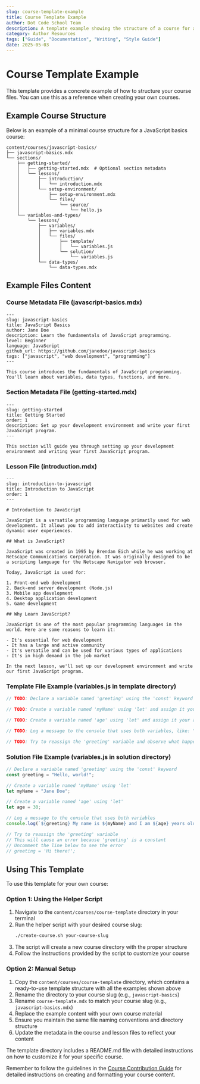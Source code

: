 ```yaml
---
slug: course-template-example
title: Course Template Example
author: Dot Code School Team
description: A template example showing the structure of a course for authors to reference.
category: Author Resources
tags: ["Guide", "Documentation", "Writing", "Style Guide"]
date: 2025-05-03
---
```


# Course Template Example

This template provides a concrete example of how to structure your course files. You can use this as a reference when creating your own courses.

## Example Course Structure

Below is an example of a minimal course structure for a JavaScript basics course:

```
content/courses/javascript-basics/
├── javascript-basics.mdx
└── sections/
    ├── getting-started/
    │   ├── getting-started.mdx  # Optional section metadata
    │   └── lessons/
    │       ├── introduction/
    │       │   └── introduction.mdx
    │       └── setup-environment/
    │           ├── setup-environment.mdx
    │           └── files/
    │               └── source/
    │                   └── hello.js
    └── variables-and-types/
        └── lessons/
            ├── variables/
            │   ├── variables.mdx
            │   └── files/
            │       ├── template/
            │       │   └── variables.js
            │       └── solution/
            │           └── variables.js
            └── data-types/
                └── data-types.mdx
```

## Example Files Content

### Course Metadata File (javascript-basics.mdx)

```mdx
---
slug: javascript-basics
title: JavaScript Basics
author: Jane Doe
description: Learn the fundamentals of JavaScript programming.
level: Beginner
language: JavaScript
github_url: https://github.com/janedoe/javascript-basics
tags: ["javascript", "web development", "programming"]
---

This course introduces the fundamentals of JavaScript programming. You'll learn about variables, data types, functions, and more.
```

### Section Metadata File (getting-started.mdx)

```mdx
---
slug: getting-started
title: Getting Started
order: 1
description: Set up your development environment and write your first JavaScript program.
---

This section will guide you through setting up your development environment and writing your first JavaScript program.
```

### Lesson File (introduction.mdx)

```mdx
---
slug: introduction-to-javascript
title: Introduction to JavaScript
order: 1
---

# Introduction to JavaScript

JavaScript is a versatile programming language primarily used for web development. It allows you to add interactivity to websites and create dynamic user experiences.

## What is JavaScript?

JavaScript was created in 1995 by Brendan Eich while he was working at Netscape Communications Corporation. It was originally designed to be a scripting language for the Netscape Navigator web browser.

Today, JavaScript is used for:

1. Front-end web development
2. Back-end server development (Node.js)
3. Mobile app development
4. Desktop application development
5. Game development

## Why Learn JavaScript?

JavaScript is one of the most popular programming languages in the world. Here are some reasons to learn it:

- It's essential for web development
- It has a large and active community
- It's versatile and can be used for various types of applications
- It's in high demand in the job market

In the next lesson, we'll set up our development environment and write our first JavaScript program.
```

### Template File Example (variables.js in template directory)

```javascript
// TODO: Declare a variable named 'greeting' using the 'const' keyword and assign it the value 'Hello, world!'

// TODO: Create a variable named 'myName' using 'let' and assign it your name

// TODO: Create a variable named 'age' using 'let' and assign it your age

// TODO: Log a message to the console that uses both variables, like: "Hello, my name is [myName] and I am [age] years old."

// TODO: Try to reassign the 'greeting' variable and observe what happens
```

### Solution File Example (variables.js in solution directory)

```javascript
// Declare a variable named 'greeting' using the 'const' keyword
const greeting = "Hello, world!";

// Create a variable named 'myName' using 'let'
let myName = "Jane Doe";

// Create a variable named 'age' using 'let'
let age = 30;

// Log a message to the console that uses both variables
console.log(`${greeting} My name is ${myName} and I am ${age} years old.`);

// Try to reassign the 'greeting' variable
// This will cause an error because 'greeting' is a constant
// Uncomment the line below to see the error
// greeting = 'Hi there!';
```

## Using This Template

To use this template for your own course:

### Option 1: Using the Helper Script

1. Navigate to the `content/courses/course-template` directory in your terminal
2. Run the helper script with your desired course slug:
   ```bash
   ./create-course.sh your-course-slug
   ```
3. The script will create a new course directory with the proper structure
4. Follow the instructions provided by the script to customize your course

### Option 2: Manual Setup

1. Copy the `content/courses/course-template` directory, which contains a ready-to-use template structure with all the examples shown above
2. Rename the directory to your course slug (e.g., `javascript-basics`)
3. Rename `course-template.mdx` to match your course slug (e.g., `javascript-basics.mdx`)
4. Replace the example content with your own course material
5. Ensure you maintain the same file naming conventions and directory structure
6. Update the metadata in the course and lesson files to reflect your content

The template directory includes a README.md file with detailed instructions on how to customize it for your specific course.

Remember to follow the guidelines in the [Course Contribution Guide](./course-contribution-guide) for detailed instructions on creating and formatting your course content.
